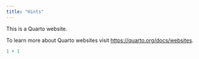 ```yaml
---
title: "Hints"
---
```


This is a Quarto website.

To learn more about Quarto websites visit <https://quarto.org/docs/websites>.

```r
1 + 1
```
